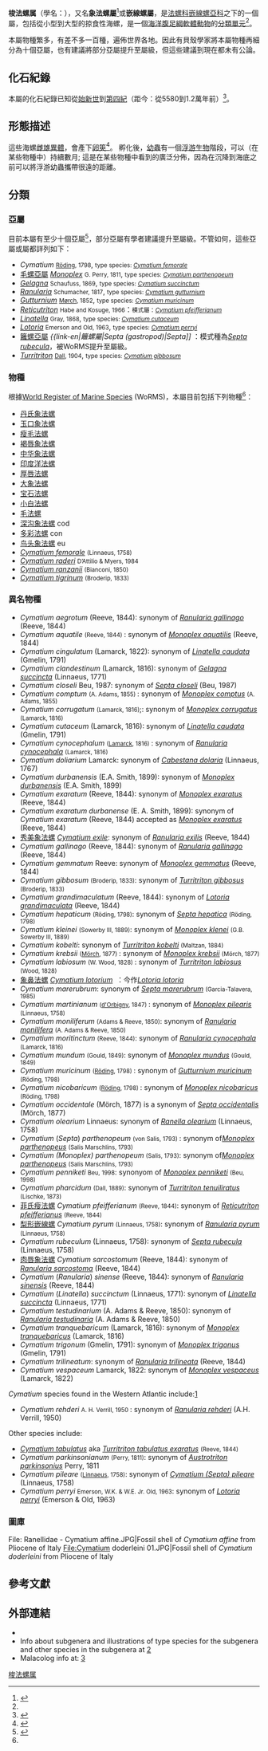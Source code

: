 {{Automatic taxobox
 | image = Cymatium (Triton sea snail).jpg|
 | image_caption = 一隻在[[印尼|印尼]][[阿洛島|阿洛島]]附近出現的梭法螺属物種
 | fossil_range = {{fossil range|55.8|0|[[始新世|始新世]] - 現在}}
 | taxon = Cymatium
 | authority = [[Peter_Friedrich_Röding|Röding]], 1798
 | synonyms_ref = <ref name="WoRMS_138426" />
 | synonyms = 
* ''Cymatium'' (''Linatella'') Gray, 1857
* ''Linatella'' Gray, 1857
* ''[[Lotorium|Lotorium]]'' Montfort, 1810
* ''Luterium'' Herrmannsen, 1846 (<small>emendation of ''[[Lotorium|Lotorium]]'' Montfort, 1810</small>)
* ''Nyctilochus'' Gistel, 1848
* ''Tritocurrus'' Lesson, 1842
 | type_species = ''Murex femorale''
 | type_species_authority = Linnaeus, 1758
}}

'''梭法螺属'''（學名：{{lang|la|'''''Cymatium'''''}}），又名'''象法螺屬'''<ref>{{cite web |url=http://digimuse.nmns.edu.tw/Demo_2011/showMetadata.aspx?ObjectId=090000018005b50e&TypeKind=suMeta&Type=invertebrates&Part=2-2&Domain=gg&Field=fi&Language=CHI |title=''Cymatium echo'' |access-date=2017-03-06 |language=zh-hant |archive-date=2017-03-06 |archive-url=https://web.archive.org/web/20170306135300/http://digimuse.nmns.edu.tw/Demo_2011/showMetadata.aspx?ObjectId=090000018005b50e&TypeKind=suMeta&Type=invertebrates&Part=2-2&Domain=gg&Field=fi&Language=CHI |dead-url=no }}</ref>或'''嵌線螺屬'''{{r|Shelldoc 420090220098 04}}，是[[法螺科|法螺科]][[嵌線螺亞科|嵌線螺亞科]]之下的一個屬，包括從小型到大型的掠食性海螺，是一個[[海洋生物|海洋]][[腹足綱|腹足綱]][[軟體動物|軟體動物]]的[[分類單元|分類單元]]<ref name="WoRMS_138426" />。

本屬物種繁多，有差不多一百種，遍佈世界各地。因此有貝殼學家將本屬物種再細分為十個亞屬，也有建議將部分亞屬提升至屬級，但這些建議到現在都未有公論。

==化石紀錄==
本屬的化石紀錄已知從[[始新世|始新世]]到[[第四紀|第四紀]]（距今：從5580到1.2萬年前）<ref name=AA>{{fossilworks |id=9721 |taxon=Cymatium }}</ref>。

==形態描述==
這些海螺[[雌雄異體|雌雄異體]]，會產下[[卵筴|卵筴]]<ref>{{cite web |url=http://cindy0331.pixnet.net/blog/post/46605134 |title=蝸牛(螺)殺手-鑽紋螺 居然產卵了!! |date=2012-08-23 |accessdate=2017-05-29 |language=zh-hant |archive-date=2018-02-14 |archive-url=https://web.archive.org/web/20180214041254/http://cindy0331.pixnet.net/blog/post/46605134 |dead-url=no }}</ref>。 孵化後，[[幼蟲|幼蟲]]有一個[[浮游生物|浮游生物]]階段，可以（在某些物種中）持續數月; 這是在某些物種中看到的廣泛分佈，因為在沉降到海底之前可以將浮游幼蟲攜帶很遠的距離。

==分類==
===亞屬===
目前本屬有至少十個亞屬<ref>{{cite web |url=http://www.jaxshells.org/genus.htm |title=? |accessdate=2017-03-05 |archive-date=2016-12-16 |archive-url=https://web.archive.org/web/20161216033928/http://www.jaxshells.org/genus.htm |dead-url=no }}</ref>，部分亞屬有學者建議提升至屬級。不管如何，這些亞屬或屬都詳列如下：
* ''Cymatium'' <small>[[Peter_Friedrich_Röding|Röding]], 1798</small>, <small>type species: ''[[Cymatium_femorale|Cymatium femorale]]''</small>
* [[毛法螺屬|毛螺亞屬]] ''[[Monoplex|Monoplex]]'' <small>G. Perry, 1811</small>, <small>type species: ''[[Cymatium_parthenopeum|Cymatium parthenopeum]]''</small>
* ''[[Gelagna|Gelagna]]'' <small>Schaufuss, 1869</small>, <small>type species: ''[[Cymatium_succinctum|Cymatium succinctum]]''</small>
* ''[[Ranularia|Ranularia]]'' <small>Schumacher, 1817</small>, <small>type species: ''[[Cymatium_gutturnium|Cymatium gutturnium]]''</small>
* ''[[Gutturnium|Gutturnium]]'' <small>[[Otto_Andreas_Lowson_Mörch|Mørch]], 1852</small>, <small>type species: ''[[Cymatium_muricinum|Cymatium muricinum]]''</small>
* ''[[Reticutriton|Reticutriton]]'' <small>Habe and Kosuge, 1966</small>：<small>模式屬：''[[Cymatium_pfeifferianum|Cymatium pfeifferianum]]''</small>
* ''[[Linatella|Linatella]]'' <small>Gray, 1868</small>, <small>type species: ''[[Cymatium_cutaceum|Cymatium cutaceum]]''</small>
* ''[[Cymatium_lotorium|Lotoria]]'' <small>Emerson and Old, 1963</small>, <small>type species: ''[[Cymatium_perryi|Cymatium perryi]]''</small>
* [[籬螺亞屬|籬螺亞屬]] ''{{link-en|籬螺屬|Septa (gastropod)|Septa]]'' {{small|Perry, 1810}}：模式種為''[[Septa_rubecula|Septa rubecula]]''，被WoRMS提升至屬級。
* ''[[Turritriton|Turritriton]]'' <small>[[W.H._Dall|Dall]], 1904</small>, <small>type species: ''[[Cymatium_gibbosum|Cymatium gibbosum]]''</small>

===物種===
根據[[World_Register_of_Marine_Species|World Register of Marine Species]] (WoRMS)，本屬目前包括下列物種<ref name="WoRMS_138426" />：
* [[丹氏象法螺|丹氏象法螺]]
* [[玉口象法螺|玉口象法螺]]
* [[瘦毛法螺|瘦毛法螺]]
* [[褐唇象法螺|褐唇象法螺]]
* [[中华象法螺|中华象法螺]]
* [[印度洋法螺|印度洋法螺]]
* [[厚唇法螺|厚唇法螺]]
* [[大象法螺|大象法螺]]
* [[宝石法螺|宝石法螺]]
* [[小白法螺|小白法螺]]
* [[毛法螺|毛法螺]]
* [[深沟象法螺|深沟象法螺]] cod
* [[多彩法螺|多彩法螺]] con
* [[鸟头象法螺|鸟头象法螺]] eu
* ''[[Cymatium_femorale|Cymatium femorale]]'' <small>(Linnaeus, 1758)</small>
* ''[[Cymatium_raderi|Cymatium raderi]]'' <small>D’Attilio & Myers, 1984</small>
* ''[[Cymatium_ranzanii|Cymatium ranzanii]]'' <small>(Bianconi, 1850)</small>
* ''[[Cymatium_tigrinum|Cymatium tigrinum]]'' <small>(Broderip, 1833)</small>

===異名物種===
* ''Cymatium aegrotum'' (Reeve, 1844): synonym of ''[[Ranularia_gallinago|Ranularia gallinago]]'' (Reeve, 1844) 
* ''Cymatium aquatile'' <small>(Reeve, 1844) </small>: synonym of ''[[Monoplex_aquatilis|Monoplex aquatilis]]'' (Reeve, 1844) 
* ''Cymatium cingulatum'' (Lamarck, 1822): synonym of ''[[Linatella_caudata|Linatella caudata]]'' (Gmelin, 1791) 
* ''Cymatium clandestinum'' (Lamarck, 1816): synonym of ''[[Gelagna_succincta|Gelagna succincta]]'' (Linnaeus, 1771)
* ''Cymatium closeli'' Beu, 1987: synonym of ''[[Septa_closeli|Septa closeli]]'' (Beu, 1987) 
* ''Cymatium comptum'' <small>(A. Adams, 1855) </small>: synonym of ''[[Monoplex_comptus|Monoplex comptus]]'' <small>(A. Adams, 1855)</small>
* ''Cymatium corrugatum'' <small>(Lamarck, 1816)</small>;: synonym of ''[[Monoplex_corrugatus|Monoplex corrugatus]]'' <small>(Lamarck, 1816)</small> 
* ''Cymatium cutaceum'' (Lamarck, 1816): synonym of ''[[Linatella_caudata|Linatella caudata]]'' (Gmelin, 1791) 
* ''Cymatium cynocephalum'' <small>([[Lamarck|Lamarck]], 1816) </small>: synonym of ''[[Ranularia_cynocephala|Ranularia cynocephala]]'' <small>(Lamarck, 1816)</small>
* ''Cymatium doliarium'' Lamarck: synonym of ''[[Cabestana_dolaria|Cabestana dolaria]]'' (Linnaeus, 1767) 
* ''Cymatium durbanensis'' (E.A. Smith, 1899): synonym of  ''[[Monoplex_durbanensis|Monoplex durbanensis]]'' (E.A. Smith, 1899)
* ''Cymatium exaratum'' (Reeve, 1844): synonym of ''[[Monoplex_exaratus|Monoplex exaratus]]'' (Reeve, 1844)
* ''Cymatium exaratum durbanense'' (E. A. Smith, 1899): synonym of ''Cymatium exaratum'' (Reeve, 1844) accepted as ''[[Monoplex_exaratus|Monoplex exaratus]]'' (Reeve, 1844)
* [[秀美象法螺|秀美象法螺]] ''[[Cymatium_exile|Cymatium exile]]'': synonym of ''[[Ranularia_exilis|Ranularia exilis]]'' (Reeve, 1844) 
* ''Cymatium gallinago'' (Reeve, 1844): synonym of ''[[Ranularia_gallinago|Ranularia gallinago]]'' (Reeve, 1844) 
* ''Cymatium gemmatum'' Reeve: synonym of ''[[Monoplex_gemmatus|Monoplex gemmatus]]'' (Reeve, 1844)
* ''Cymatium gibbosum'' <small>(Broderip, 1833)</small>: synonym of ''[[Turritriton_gibbosus|Turritriton gibbosus]]'' <small>(Broderip, 1833)</small>
* ''Cymatium grandimaculatum'' (Reeve, 1844): synonym of ''[[Lotoria_grandimaculata|Lotoria grandimaculata]]'' (Reeve, 1844) 
* ''Cymatium hepaticum'' <small>(Röding, 1798)</small>: synonym of ''[[Septa_hepatica|Septa hepatica]]'' <small>(Röding, 1798)</small> 
* ''Cymatium kleinei'' <small>(Sowerby III, 1889)</small>: synonym of ''[[Monoplex_klenei|Monoplex klenei]]'' <small>(G.B. Sowerby III, 1889)</small> 
* ''Cymatium kobelti'': synonym of ''[[Turritriton_kobelti|Turritriton kobelti]]'' <small>(Maltzan, 1884)</small> 
* ''Cymatium krebsii'' <small>([[Otto_Andreas_Lowson_Mörch|Mörch]], 1877) </small>: synonym of ''[[Monoplex_krebsii|Monoplex krebsii]]'' <small>(Mörch, 1877)</small> 
* ''Cymatium labiosum'' <small> (W. Wood, 1828) </small>: synonym of ''[[Turritriton_labiosus|Turritriton labiosus]]'' <small>(Wood, 1828)</small> 
* [[象鼻法螺|象鼻法螺]] ''[[Cymatium_lotorium|Cymatium lotorium]]''  {{small|([[Linnaeus|Linnaeus]], 1758)}}：今作''[[Lotoria_lotoria|Lotoria lotoria]]''
* ''Cymatium marerubrum'': synonym of ''[[Septa_marerubrum|Septa marerubrum]]'' <small>(Garcia-Talavera, 1985)</small>
* ''Cymatium martinianum'' <small>([[d'Orbigny|d'Orbigny]], 1847) </small>: synonym of ''[[Monoplex_pilearis|Monoplex pilearis]]'' <small>(Linnaeus, 1758)</small> 
* ''Cymatium moniliferum'' <small>(Adams & Reeve, 1850)</small>: synonym of ''[[Ranularia_monilifera|Ranularia monilifera]]'' <small>(A. Adams & Reeve, 1850)</small> 
* ''Cymatium moritinctum'' <small>(Reeve, 1844)</small>: synonym of ''[[Ranularia_cynocephala|Ranularia cynocephala]]'' <small>(Lamarck, 1816)</small> 
*'' Cymatium mundum'' <small>(Gould, 1849)</small>: synonym of ''[[Monoplex_mundus|Monoplex mundus]]'' <small>(Gould, 1849)</small> 
* ''Cymatium muricinum'' <small> ([[Peter_Friedrich_Röding|Röding]], 1798) </small>: synonym of ''[[Gutturnium_muricinum|Gutturnium muricinum]]'' <small>(Röding, 1798)</small> 
* ''Cymatium nicobaricum'' <small>([[Peter_Friedrich_Röding|Röding]], 1798) </small>: synonym of ''[[Monoplex_nicobaricus|Monoplex nicobaricus]]'' <small>(Röding, 1798)</small> 
* ''Cymatium occidentale'' (Mörch, 1877) is a synonym of ''[[Septa_occidentalis|Septa occidentalis]]'' (Mörch, 1877)
* ''Cymatium olearium'' Linnaeus: synonym of ''[[Ranella_olearium|Ranella olearium]]'' (Linnaeus, 1758) 
* ''Cymatium'' (''Septa'') ''parthenopeum'' <small>(von Salis, 1793) </small>: synonym of'' [[Monoplex_parthenopeus|Monoplex parthenopeus]]'' <small>(Salis Marschlins, 1793)</small>
* ''Cymatium (Monoplex) parthenopeum'' <small>(Salis, 1793)</small>: synonym of'' [[Monoplex_parthenopeus|Monoplex parthenopeus]]'' <small>(Salis Marschlins, 1793)</small>
* ''Cymatium penniketi'' <small>Beu, 1998</small>: synonyom of ''[[Monoplex_penniketi|Monoplex penniketi]]'' <small>(Beu, 1998)</small> 
* ''Cymatium pharcidum'' <small>(Dall, 1889)</small>: synonym of ''[[Turritriton_tenuiliratus|Turritriton tenuiliratus]]'' <small>(Lischke, 1873)</small> 
* [[菲氏瘦法螺|菲氏瘦法螺]] ''Cymatium pfeifferianum'' <small>(Reeve, 1844)</small>: synonym of ''[[Reticutriton_pfeifferianus|Reticutriton pfeifferianus]]'' <small>(Reeve, 1844)</small>
* [[梨形嵌線螺|梨形嵌線螺]]{{r|Shelldoc 420090220098 04}} ''Cymatium pyrum'' <small>(Linnaeus, 1758)</small>: synonym of ''[[Ranularia_pyrum|Ranularia pyrum]]'' <small>(Linnaeus, 1758)</small> 
* ''Cymatium rubeculum'' (Linnaeus, 1758): synonym of ''[[Septa_rubecula|Septa rubecula]]'' (Linnaeus, 1758) 
* [[肉唇象法螺|肉唇象法螺]] ''Cymatium sarcostomum'' (Reeve, 1844): synonym of ''[[Ranularia_sarcostoma|Ranularia sarcostoma]]'' (Reeve, 1844) 
* ''Cymatium'' (''Ranularia'') ''sinense'' (Reeve, 1844):  synonym of ''[[Ranularia_sinensis|Ranularia sinensis]]'' (Reeve, 1844)
* ''Cymatium'' (''Linatella'') ''succinctum'' (Linnaeus, 1771): synonym of ''[[Linatella_succincta|Linatella succincta]]'' (Linnaeus, 1771)
* ''Cymatium testudinarium'' (A. Adams & Reeve, 1850): synonym of ''[[Ranularia_testudinaria|Ranularia testudinaria]]'' (A. Adams & Reeve, 1850) 
* ''Cymatium tranquebaricum'' (Lamarck, 1816): synonym of ''[[Monoplex_tranquebaricus|Monoplex tranquebaricus]]'' (Lamarck, 1816)
* ''Cymatium trigonum'' (Gmelin, 1791): synonym of  ''[[Monoplex_trigonus|Monoplex trigonus]]'' (Gmelin, 1791)
* ''Cymatium trilineatum'': synonym of ''[[Ranularia_trilineata|Ranularia trilineata]]'' (Reeve, 1844) 
* ''Cymatium vespaceum'' Lamarck, 1822: synonym of ''[[Monoplex_vespaceus|Monoplex vespaceus]]'' (Lamarck, 1822) 

''Cymatium'' species found in the Western Atlantic include:[http://www.malacolog.org/search.php?mode=findsnail&genus=cymatium&associatedname=&author=&year=&yearend=&Search=Search] {{Wayback|url=http://www.malacolog.org/search.php?mode=findsnail&genus=cymatium&associatedname=&author=&year=&yearend=&Search=Search |date=20170306040551 }}
* ''Cymatium rehderi'' <small>A. H. Verrill, 1950 </small> :  synonym of  ''[[Ranularia_rehderi|Ranularia rehderi]]'' (A.H. Verrill, 1950)

Other species include:
* ''[[Cymatium_tabulatus|Cymatium tabulatus]]'' aka ''[[Turritriton_tabulatus_exaratus|Turritriton tabulatus exaratus]]'' <small>(Reeve, 1844)</small>
* ''Cymatium parkinsonianum'' <small>(Perry, 1811)</small>: synonym of ''[[Austrotriton_parkinsonius|Austrotriton parkinsonius]]'' Perry, 1811
* ''Cymatium pileare'' <small>([[Linnaeus|Linnaeus]], 1758)</small>: synonym of ''[[Cymatium_(Septa)_pileare|Cymatium (Septa) pileare]]'' (Linnaeus, 1758)
* ''Cymatium perryi'' <small>Emerson, W.K. & W.E. Jr. Old, 1963</small>: synonym of ''[[Lotoria_perryi|Lotoria perryi]]'' (Emerson & Old, 1963)

===圖庫===
<gallery widths="180" heights="180">
File: Ranellidae - Cymatium affine.JPG|Fossil shell of ''Cymatium affine'' from Pliocene of Italy
File:Cymatium doderleini 01.JPG|Fossil shell of ''Cymatium doderleini'' from Pliocene of Italy
</gallery>

==參考文獻==
{{Reflist |refs=
<ref name="Shelldoc 420090220098 04">{{Shelldoc 420090220098 04}}</ref>
<ref name="WoRMS_138426">{{WoRMS
 |id=138426 |authorlink=WoRMS
 |last1=Bouchet |first=P.
 |last2=Gofas   |first2=S.
 |last3=Rosenberg |first3=G.
 |title=''Cymatium'' Röding, 1798
 |access-date=2018-06-02 }}</ref>
}}

==外部連結==
{{Commonscat|Cymatium}}
*{{wikispecies-inline|Cymatium}}
* Info about subgenera and illustrations of type species for the subgenera and other species in the subgenera at [http://www.jaxshells.org/genus.htm] {{Wayback|url=http://www.jaxshells.org/genus.htm |date=20161216033928 }}
* Malacolog info at: [http://www.malacolog.org/search.php?mode=findsnail&genus=cymatium&associatedname=&author=&year=&yearend=&Search=Search] {{Wayback|url=http://www.malacolog.org/search.php?mode=findsnail&genus=cymatium&associatedname=&author=&year=&yearend=&Search=Search |date=20170306040551 }}

{{taxonbar}}
[[Category:梭法螺属|]]